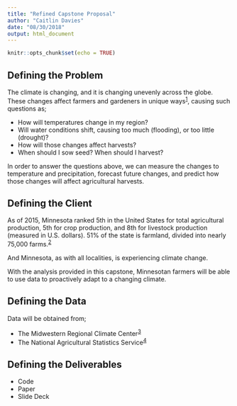 ```yaml
---
title: "Refined Capstone Proposal"
author: "Caitlin Davies"
date: "08/30/2018"
output: html_document
---
```


```r
knitr::opts_chunk$set(echo = TRUE)
```

## Defining the Problem

The climate is changing, and it is changing unevenly across the globe. These changes affect farmers and gardeners in unique ways^[1](https://19january2017snapshot.epa.gov/climate-impacts/climate-impacts-agriculture-and-food-supply_.html)^, causing such questions as; 

* How will temperatures change in my region?
* Will water conditions shift, causing too much (flooding), or too little (drought)?
* How will those changes affect harvests?
* When should I sow seed? When should I harvest?

In order to answer the questions above, we can measure the changes to temperature and precipitation, forecast future changes, and predict how those changes will affect agricultural harvests.

## Defining the Client

As of 2015, Minnesota ranked 5th in the United States for total agricultural production, 5th for crop production, and 8th for livestock production (measured in U.S. dollars). 51% of the state is farmland, divided into nearly 75,000 farms.^[2](https://www.mda.state.mn.us/~/media/Files/agprofile.ashx)^

And Minnesota, as with all localities, is experiencing climate change.

With the analysis provided in this capstone, Minnesotan farmers will be able to use data to proactively adapt to a changing climate.

## Defining the Data

Data will be obtained from; 

* The Midwestern Regional Climate Center^[3](http://mrcc.isws.illinois.edu/CLIMATE/)^
* The National Agricultural Statistics Service^[4](https://quickstats.nass.usda.gov/)^

## Defining the Deliverables

* Code
* Paper
* Slide Deck